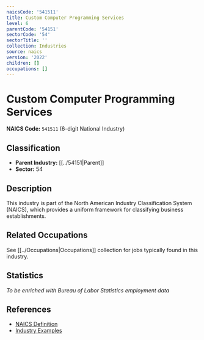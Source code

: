 ```yaml
---
naicsCode: '541511'
title: Custom Computer Programming Services
level: 6
parentCode: '54151'
sectorCode: '54'
sectorTitle: ''
collection: Industries
source: naics
version: '2022'
children: []
occupations: []
---
```

# Custom Computer Programming Services

**NAICS Code:** `541511` (6-digit National Industry)

## Classification

- **Parent Industry:** [[../54151|Parent]]
- **Sector:** 54

## Description

This industry is part of the North American Industry Classification System (NAICS), which provides a uniform framework for classifying business establishments.

## Related Occupations

See [[../Occupations|Occupations]] collection for jobs typically found in this industry.

## Statistics

*To be enriched with Bureau of Labor Statistics employment data*

## References

- [NAICS Definition](https://www.census.gov/naics/)
- [Industry Examples](https://www.census.gov/naics/2022NAICS/)
